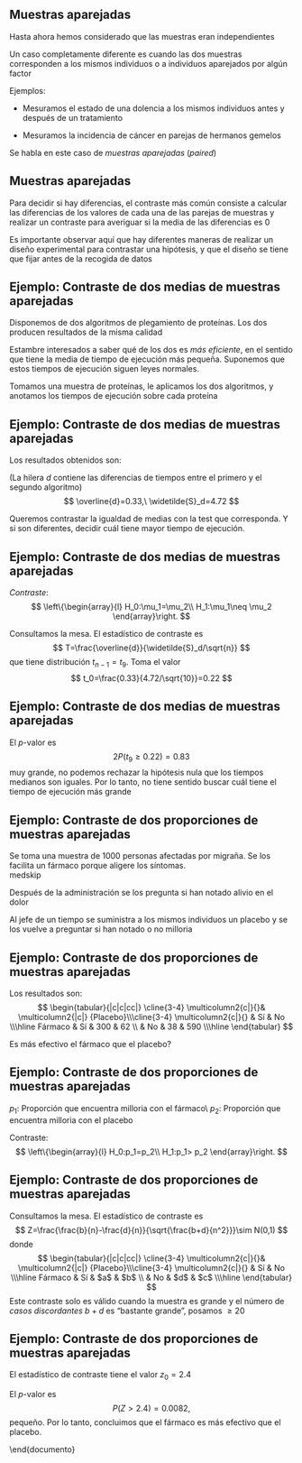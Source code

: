## Muestras aparejadas

Hasta ahora hemos considerado que las muestras eran independientes

Un caso completamente diferente es cuando las dos muestras corresponden a los mismos
individuos o a individuos aparejados por algún factor 

Ejemplos:

* Mesuramos el estado de una dolencia a los mismos individuos antes y después de un tratamiento

* Mesuramos la incidencia de cáncer en parejas de hermanos gemelos

Se habla en este caso de *muestras aparejadas* (*paired*)

## Muestras aparejadas

Para decidir si hay diferencias, el contraste más común consiste a calcular las diferencias
de los valores de cada una de las parejas de muestras y realizar un
contraste para averiguar si la media de las diferencias es 0

 

Es importante observar aquí que hay diferentes maneras de realizar
un diseño experimental para contrastar una hipótesis, y que el diseño se tiene que fijar antes de la recogida de datos

## Ejemplo: Contraste de dos medias de muestras aparejadas

Disponemos de dos algoritmos de plegamiento de proteínas. Los dos
producen resultados de la misma calidad

Estambre interesados a saber qué de los dos es *más eficiente*, en el sentido que tiene la media de tiempo de ejecución
más pequeña. Suponemos que estos tiempos de ejecución siguen leyes normales.

Tomamos una muestra de proteínas, le aplicamos los dos algoritmos, y anotamos los tiempos de ejecución sobre cada proteína

## Ejemplo: Contraste de dos medias de muestras aparejadas
Los resultados obtenidos son:
\begin{table}
\centering
\scalebox{0.80}[0.8]{
\begin{tabular}{c|cccccccccc}
& 1 & 2 & 3 & 4 & 5 & 6 & 7 & 8 & 9 & 10\\
\hline
alg. 1 & 8.1 & 11.9 & 11.4 & 12.9 & 9.0 & 7.2 & 12.4 & 6.9 & 8.9 & 8.3\\
\hline
alg. 2 & 6.9 & 6.7 & 8.3 & 8.6 & 18.9 & 7.9 & 7.4 & 8.7 & 7.9 &
12.4\\
\hline
$d$ & 1.2 & 5.2 & 3.1 & 4.3 & -9.9 & -0.7 & 5.0 & -1.8 &
1.0 & -4.1
\end{tabular}

}
\end{table}
(La hilera $d$ contiene las diferencias de tiempos entre el primero y el segundo algoritmo)
$$
\overline{d}=0.33,\ \widetilde{S}_d=4.72
$$
\smallskip

Queremos contrastar la igualdad de medias con la test que corresponda. Y si son diferentes, decidir cuál tiene mayor tiempo de ejecución.

## Ejemplo: Contraste de dos medias de muestras aparejadas
*Contraste*:
$$
\left\{\begin{array}{l}
H_0:\mu_1=\mu_2\\
H_1:\mu_1\neq \mu_2
\end{array}\right.
$$

Consultamos la mesa. El estadístico de contraste es
$$
T=\frac{\overline{d}}{\widetilde{S}_d/\sqrt{n}}
$$
que tiene distribución $t_{n-1}=t_9$. Toma el valor
$$
t_0=\frac{0.33}{4.72/\sqrt{10}}=0.22
$$

## Ejemplo: Contraste de dos medias de muestras aparejadas

El $p$-valor es
$$
2P(t_9\geq 0.22)=0.83
$$
muy grande, no podemos rechazar la hipótesis nula que los tiempos medianos son iguales. Por lo tanto, no tiene sentido buscar cuál tiene el tiempo de ejecución más grande

## Ejemplo: Contraste de dos proporciones de muestras aparejadas

Se toma una muestra de $1000$ personas afectadas por migraña. Se los
facilita un fármaco porque aligere los síntomas.\
medskip

Después de la administración se los pregunta si han notado alivio en
el dolor

Al jefe de un tiempo se suministra a los mismos individuos un placebo
y se los vuelve a preguntar si han notado o no milloria

## Ejemplo: Contraste de dos proporciones de muestras aparejadas

Los resultados son:
$$
\begin{tabular}{|c|c|cc|}
\cline{3-4}
\multicolumn2{c|}{}& \multicolumn2{|c|} {Placebo}\\\cline{3-4}
\multicolumn2{c|}{} & Sí & No \\\hline
Fármaco & Sí & 300 & 62 \\
& No & 38 & 590
\\\hline
\end{tabular}
$$

Es más efectivo el fármaco que el placebo?

## Ejemplo: Contraste de dos proporciones de muestras aparejadas

$p_1$: Proporción que encuentra milloria con el fármaco\\
$p_2$: Proporción que encuentra milloria con el placebo

Contraste:
$$
\left\{\begin{array}{l}
H_0:p_1=p_2\\
H_1:p_1> p_2
\end{array}\right.
$$

## Ejemplo: Contraste de dos proporciones de muestras aparejadas

Consultamos la mesa. El estadístico de contraste es
$$
Z=\frac{\frac{b}{n}-\frac{d}{n}}{\sqrt{\frac{b+d}{n^2}}}\sim N(0,1)
$$
donde
$$
\begin{tabular}{|c|c|cc|}
\cline{3-4}
\multicolumn2{c|}{}& \multicolumn2{|c|} {Placebo}\\\cline{3-4}
\multicolumn2{c|}{} & Sí & No \\\hline
Fármaco & Sí & $a$ & $b$ \\
& No & $d$ & $c$
\\\hline
\end{tabular}
$$
Este contraste solo es válido cuando la muestra es grande y el número de *casos discordantes* $b+d$ es "bastante grande", posamos $\geq 20$

## Ejemplo: Contraste de dos proporciones de muestras aparejadas

El estadístico de contraste tiene el valor $z_0=2.4$

El $p$-valor es
$$
P(Z>2.4)=0.0082,
$$
pequeño. Por lo tanto, concluimos que el fármaco es más efectivo que el placebo.

\end{documento}
